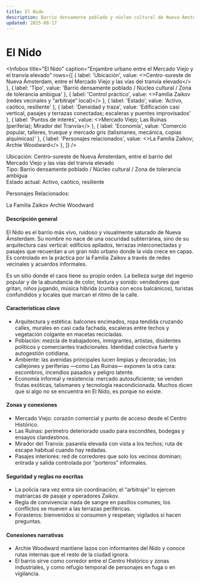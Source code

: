 ```yaml
---
title: El Nido
description: Barrio densamente poblado y núcleo cultural de Nueva Ámsterdam; control comunitario con tolerancia ambigua, economía informal y conexiones con la Familia Zaikov.
updated: 2025-08-17
---
```



# El Nido

<Infobox
  title="El Nido"
  caption="Enjambre urbano entre el Mercado Viejo y el tranvía elevado"
  rows={[
    { label: 'Ubicación', value: <>Centro-sureste de <Link to="/CrSaSo/lugares/Nueva%20Ámsterdam">Nueva Ámsterdam</Link>, entre el <Link to="/CrSaSo/lugares/Mercado%20Viejo">Mercado Viejo</Link> y las vías del tranvía elevado</> },
    { label: 'Tipo', value: 'Barrio densamente poblado / Núcleo cultural / Zona de tolerancia ambigua' },
    { label: 'Control práctico', value: <><Link to="/CrSaSo/familias/La%20Familia%20Zaikov">Familia Zaikov</Link> (redes vecinales y “arbitraje” local)</> },
    { label: 'Estado', value: 'Activo, caótico, resiliente' },
    { label: 'Densidad y traza', value: 'Edificación casi vertical, pasajes y terrazas conectadas; escaleras y puentes improvisados' },
    { label: 'Puntos de interés', value: <><Link to="/CrSaSo/lugares/Mercado%20Viejo">Mercado Viejo</Link>; Las Ruinas (periferia); Mirador del Tranvía</> },
    { label: 'Economía', value: 'Comercio popular, talleres, trueque y mercado gris (talismanes, mecánica, copias alquímicas)' },
    { label: 'Personajes relacionados', value: <><Link to="/CrSaSo/familias/La%20Familia%20Zaikov">La Familia Zaikov</Link>; <Link to="/CrSaSo/personajes/Archie%20Woodward">Archie Woodward</Link></> },
  ]}
/>

Ubicación: Centro-sureste de Nueva Ámsterdam, entre el barrio del Mercado Viejo y las vías del tranvía elevado  
Tipo: Barrio densamente poblado / Núcleo cultural / Zona de tolerancia ambigua  
Estado actual: Activo, caótico, resiliente

Personajes Relacionados:  
<Link to="/CrSaSo/familias/La%20Familia%20Zaikov">La Familia Zaikov</Link>  
<Link to="/CrSaSo/personajes/Archie%20Woodward">Archie Woodward</Link>

#### Descripción general

El Nido es el barrio más vivo, ruidoso y visualmente saturado de <Link to="/CrSaSo/lugares/Nueva%20Ámsterdam">Nueva Ámsterdam</Link>. Su nombre no nace de una oscuridad subterránea, sino de su arquitectura casi vertical: edificios apilados, terrazas interconectadas y pasajes que recuerdan a un gran nido urbano donde la vida crece en capas. Es controlado en la práctica por la <Link to="/CrSaSo/familias/La%20Familia%20Zaikov">Familia Zaikov</Link> a través de redes vecinales y acuerdos informales.

Es un sitio donde el caos tiene su propio orden. La belleza surge del ingenio popular y de la abundancia de color, textura y sonido: vendedores que gritan, niños jugando, música híbrida (cumbia con ecos balcánicos), turistas confundidos y locales que marcan el ritmo de la calle.

#### Características clave

- Arquitectura y estética: balcones encimados, ropa tendida cruzando calles, murales en casi cada fachada, escaleras entre techos y vegetación colgante en macetas recicladas.  
- Población: mezcla de trabajadores, inmigrantes, artistas, disidentes políticos y comerciantes tradicionales. Identidad colectiva fuerte y autogestión cotidiana.  
- Ambiente: las avenidas principales lucen limpias y decoradas; los callejones y periferias —como Las Ruinas— exponen la otra cara: escombros, incendios pasados y peligro latente.  
- Economía informal y resistencia: mercado autosuficiente; se venden frutas exóticas, talismanes y tecnología reacondicionada. Muchos dicen que si algo no se encuentra en El Nido, es porque no existe.

#### Zonas y conexiones

- Mercado Viejo: corazón comercial y punto de acceso desde el Centro Histórico.  
- Las Ruinas: perímetro deteriorado usado para escondites, bodegas y ensayos clandestinos.  
- Mirador del Tranvía: pasarela elevada con vista a los techos; ruta de escape habitual cuando hay redadas.  
- Pasajes interiores: red de corredores que solo los vecinos dominan; entrada y salida controlada por “porteros” informales.

#### Seguridad y reglas no escritas

- La policía rara vez entra sin coordinación; el “arbitraje” lo ejercen matriarcas de pasaje y operadores Zaikov.  
- Regla de convivencia: nada de sangre en pasillos comunes; los conflictos se mueven a las terrazas periféricas.  
- Forasteros: bienvenidos si consumen y respetan; vigilados si hacen preguntas.

#### Conexiones narrativas

- Archie Woodward mantiene lazos con informantes del Nido y conoce rutas internas que el resto de la ciudad ignora.  
- El barrio sirve como corredor entre el <Link to="/CrSaSo/lugares/Centro%20Histórico">Centro Histórico</Link> y zonas industriales, y como refugio temporal de personajes en fuga o en vigilancia.

